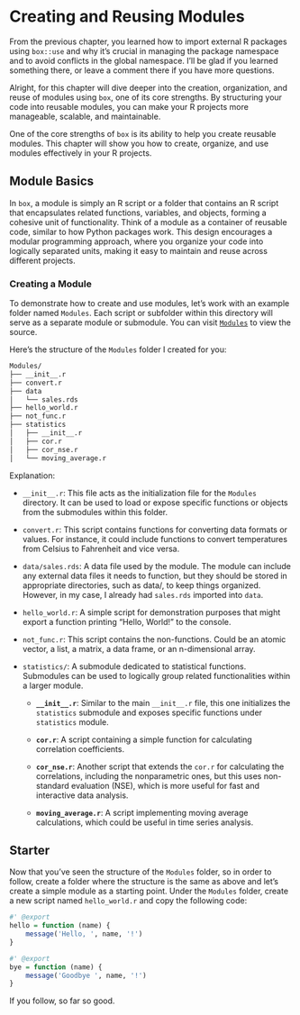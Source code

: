 # Creating and Reusing Modules

From the previous chapter, you learned how to import external R packages using `box::use` and why it's crucial in managing the package namespace and to avoid conflicts in the global namespace. I'll be glad if you learned something there, or leave a comment there if you have more questions. 

Alright, for this chapter will dive deeper into the creation, organization, and reuse of modules using `box`, one of its core strengths. By structuring your code into reusable modules, you can make your R projects more manageable, scalable, and maintainable.

One of the core strengths of `box` is its ability to help you create reusable modules. This chapter will show you how to create, organize, and use modules effectively in your R projects.

## Module Basics

In `box`, a module is simply an R script or a folder that contains an R script that encapsulates related functions, variables, and objects, forming a cohesive unit of functionality. Think of a module as a container of reusable code, similar to how Python packages work. This design encourages a modular programming approach, where you organize your code into logically separated units, making it easy to maintain and reuse across different projects.

### Creating a Module

To demonstrate how to create and use modules, let’s work with an example folder named `Modules`. Each script or subfolder within this directory will serve as a separate module or submodule. You can visit [`Modules`](https://github.com/kisha126/Modules-code.git) to view the source.

Here's the structure of the `Modules` folder I created for you:

``` bash
Modules/
├── __init__.r
├── convert.r
├── data
│   └── sales.rds
├── hello_world.r
├── not_func.r
├── statistics
│   ├── __init__.r
│   ├── cor.r
│   ├── cor_nse.r
│   └── moving_average.r
```

Explanation:

-   `__init__.r`: This file acts as the initialization file for the `Modules` directory. It can be used to load or expose specific functions or objects from the submodules within this folder.

-   `convert.r`: This script contains functions for converting data formats or values. For instance, it could include functions to convert temperatures from Celsius to Fahrenheit and vice versa.

-   `data/sales.rds`: A data file used by the module. The module can include any external data files it needs to function, but they should be stored in appropriate directories, such as data/, to keep things organized. However, in my case, I already had `sales.rds` imported into `data`. 

-   `hello_world.r`: A simple script for demonstration purposes that might export a function printing "Hello, World!" to the console.

-   `not_func.r`: This script contains the non-functions. Could be an atomic vector, a list, a matrix, a data frame, or an n-dimensional array.

-   `statistics/`: A submodule dedicated to statistical functions. Submodules can be used to logically group related functionalities within a larger module.

    -   **`__init__.r`**: Similar to the main `__init__.r` file, this one initializes the `statistics` submodule and exposes specific functions under `statistics` module.

    -   **`cor.r`**: A script containing a simple function for calculating correlation coefficients.

    -   **`cor_nse.r`**: Another script that extends the `cor.r` for calculating the correlations, including the nonparametric ones, but this uses non-standard evaluation (NSE), which is more useful for fast and interactive data analysis.

    -   **`moving_average.r`**: A script implementing moving average calculations, which could be useful in time series analysis.

## Starter

Now that you’ve seen the structure of the `Modules` folder, so in order to follow, create a folder where the structure is the same as above and let’s create a simple module as a starting point. Under the `Modules` folder, create a new script named `hello_world.r` and copy the following code:

``` r
#' @export
hello = function (name) {
    message('Hello, ', name, '!')
}

#' @export
bye = function (name) {
    message('Goodbye ', name, '!')
}
```

If you follow, so far so good.

